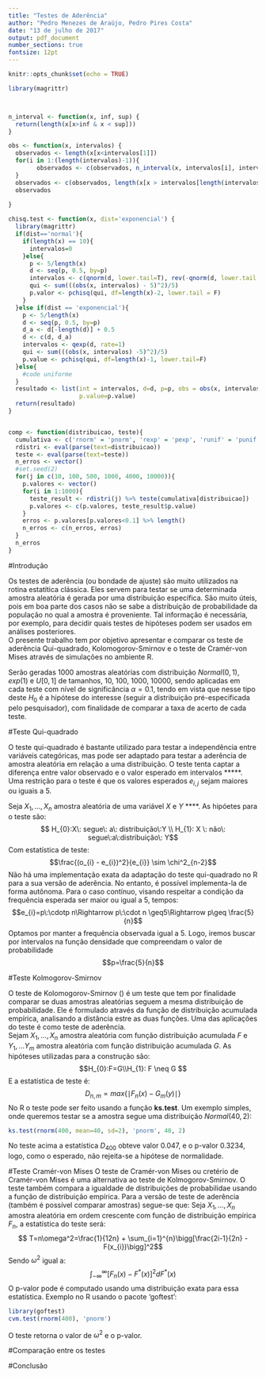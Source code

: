 ```yaml
---
title: "Testes de Aderência"
author: "Pedro Menezes de Araújo, Pedro Pires Costa"
date: "13 de julho de 2017"
output: pdf_document
number_sections: true
fontsize: 12pt
---
```


```r
knitr::opts_chunk$set(echo = TRUE)

library(magrittr)



n_interval <- function(x, inf, sup) {
  return(length(x[x>inf & x < sup]))
}

obs <- function(x, intervalos) {
  observados <- length(x[x<intervalos[1]])
  for(i in 1:(length(intervalos)-1)){
        observados <- c(observados, n_interval(x, intervalos[i], intervalos[i+1]))
  }
  observados <- c(observados, length(x[x > intervalos[length(intervalos)]]))
  observados
  
}

chisq.test <- function(x, dist='exponencial') {
  library(magrittr)
  if(dist=='normal'){
    if(length(x) == 10){
      intervalos=0
    }else{
      p <- 5/length(x)
      d <- seq(p, 0.5, by=p)
      intervalos <- c(qnorm(d, lower.tail=T), rev(-qnorm(d, lower.tail = T))) %>% unique()
      qui <- sum(((obs(x, intervalos) - 5)^2)/5)
      p.valor <- pchisq(qui, df=length(x)-2, lower.tail = F)
    }
  }else if(dist == 'exponencial'){
    p <- 5/length(x)
    d <- seq(p, 0.5, by=p)
    d_a <- d[-length(d)] + 0.5
    d <- c(d, d_a)
    intervalos <- qexp(d, rate=1)
    qui <- sum(((obs(x, intervalos) -5)^2)/5)
    p.value <- pchisq(qui, df=length(x)-1, lower.tail=F)
  }else{
    #code uniforme
  }
  resultado <- list(int = intervalos, d=d, p=p, obs = obs(x, intervalos),qui=qui,
                    p.value=p.value)
  return(resultado)
}


comp <- function(distribuicao, teste){
  cumulativa <- c('rnorm' = 'pnorm', 'rexp' = 'pexp', 'runif' = 'punif')
  rdistri <- eval(parse(text=distribuicao))
  teste <- eval(parse(text=teste))
  n_erros <- vector()
  #set.seed(2)
  for(j in c(10, 100, 500, 1000, 4000, 10000)){
    p.valores <- vector()
    for(i in 1:1000){
      teste_result <- rdistri(j) %>% teste(cumulativa[distribuicao])
      p.valores <- c(p.valores, teste_result$p.value)
    }
    erros <- p.valores[p.valores<0.1] %>% length()
    n_erros <- c(n_erros, erros)
  }
  n_erros
}

```

#Introdução
<p>
Os testes de aderência (ou bondade de ajuste) são muito utilizados na rotina estatítica clássica. Eles servem para testar se uma determinada amostra aleatória é gerada por uma distribuição específica. São muito úteis, pois em boa parte dos casos não se sabe a distribuição de probabilidade da população no qual a amostra é proveniente. Tal informação é necessária, por exemplo, para decidir quais testes de hipóteses podem ser usados em análises posteriores.  
O presente trabalho tem por objetivo apresentar e comparar os teste de aderência Qui-quadrado, Kolomogorov-Smirnov e o teste de Cramér-von Mises através de simulações no ambiente R.
<p/>
<p>
Serão geradas 1000 amostras aleatórias com distribuição $Normal(0,1)$, $exp(1)$ e $U[0,1]$ de tamanhos, 10, 100, 1000, 10000, sendo aplicadas em cada teste com nível de significância $\alpha=0.1$, tendo em vista que nesse tipo deste $H_{0}$ é a hipótese do interesse (seguir a distribuição pré-especificada pelo pesquisador), com finalidade de comparar a taxa de acerto de cada teste.
</p>

#Teste Qui-quadrado
<p>
O teste qui-quadrado é bastante utilizado para testar a independência entre variáveis categóricas, mas pode ser adaptado para testar a aderência de amostra aleatória em relação a uma distribuição. O teste tenta captar a diferença entre valor observado e o valor esperado em intervalos *****. Uma restrição para o teste é que os valores esperados $e_{i,j}$ sejam maiores ou iguais a 5.

Seja $X_{1},...,X_{n}$ amostra aleatória de uma variável $X$ e $Y$ ****. As hipóetes para o teste são:
$$ H_{0}:X\: segue\: a\: distribuição\:Y \\ H_{1}: X \: não\: segue\:a\:distribuição\: Y$$
Com estatística de teste:
$$\frac{(o_{i} - e_{i})^2}{e_{i}} \sim \chi^2_{n-2}$$
Não há uma implementação exata da adaptação do teste qui-quadrado no R para a sua versão de aderência. No entanto, é possível implementa-la de forma autônoma. 
Para o caso contínuo, visando respeitar a condição da frequência esperada ser maior ou igual a 5, tempos:
$$e_{i}=p\:\cdotp n\Rightarrow p\:\cdot n \geq5\Rightarrow p\geq \frac{5}{n}$$
Optamos por manter a frequência observada igual a 5. Logo, iremos buscar por intervalos na   função densidade que compreendam o valor de probabilidade $$p=\frac{5}{n}$$  

</p>

#Teste Kolmogorov-Smirnov
<p>
O teste de Kolomogorov-Smirnov () é um teste que tem por finalidade comparar se duas amostras   aleatórias seguem a mesma distribuição de probabilidade. Ele é formulado através da função de   distribuição acumulada empírica, analisando a distância estre as duas funções. Uma das   aplicações do teste é como teste de aderência.   
Sejam $X_{1}, ...,X_{n}$ amostra aleatória com função distribuição acumulada $F$ e   $Y_{1},...Y_{m}$ amostra aleatória com função distribuição acumulada $G$. As hipóteses   utilizadas para a construção são: 
$$H_{0}:F=G\\H_{1}: F \neq G $$
E a estatística de teste é:
$$D_{n,m} = max\{\mid F_{n}(x) - G_{m}(y)\mid\} $$
No R o teste pode ser feito usando a função __ks.test__. Um exemplo simples, onde queremos testar se a amostra segue uma distribuição $Normal(40, 2)$:
```r
ks.test(rnorm(400, mean=40, sd=2), 'pnorm', 40, 2)
```
No teste acima a estatística $D_{400}$ obteve valor 0.047, e o p-valor 0.3234, logo, como o esperado, não rejeita-se a hipótese de normalidade. 
</p>
#Teste Cramér-von Mises
O teste de Cramér-von Mises ou cretério de Cramér-von Mises é uma alternativa ao teste de Kolmogorov-Smirnov. O teste também compara a igualdade de distribuições de probabilidae usando a função de distribuição empírica.
Para a versão de teste de aderência (também é possível comparar amostras) segue-se que:
Seja $X_{1}, ...,X_{n}$ amostra aleatória em ordem crescente com função de distribuição empírica $F_{n}$, a estatística do teste será: 
$$ T=n\omega^2=\frac{1}{12n} + \sum_{i=1}^{n}\bigg[\frac{2i-1}{2n} -F(x_{i})\bigg]^2$$
Sendo $\omega^2$ igual a:
$$\int_{-\infty}^{\infty} [F_{n}(x)-F^*(x)]^2dF^*(x)$$
O p-valor pode é computado usando uma distribuição exata para essa estatística. 
Exemplo no R usando o pacote 'goftest':
```r
library(goftest)
cvm.test(rnorm(400), 'pnorm')
```
O teste retorna o valor de $\omega^2$ e o p-valor.

#Comparação entre os testes

#Conclusão






